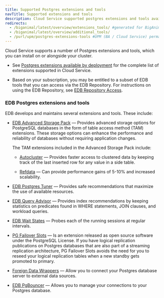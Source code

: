 ```yaml
---
title: Supported Postgres extensions and tools
navTitle: Supported extensions and tools
description: Cloud Service supported postgres extensions and tools available for use with your cluster.
redirects:
  - /biganimal/latest/overview/extensions_tools/ #generated for BigAnimal URL path removal branch
  - /biganimal/latest/overview/additional_tools/
  - /purl/upm/postgres-extensions-tools #UPM (BA / Cloud Service) permalink
---
```


Cloud Service supports a number of Postgres extensions and tools, which you can install on or alongside your cluster.

-   See [Postgres extensions available by deployment](/pg_extensions/) for the complete list of extensions supported in Cloud Service.

-   Based on your subscription, you may be entitled to a subset of EDB tools that you can access via the EDB Repository. For instructions on using the EDB Repository, see [EDB Repository Access](https://info.enterprisedb.com/rs/069-ALB-339/images/Repository%20Access%2004-09-2019.pdf).

### EDB Postgres extensions and tools

EDB develops and maintains several extensions and tools. These include:

-   [EDB Advanced Storage Pack](/pg_extensions/advanced_storage_pack/) — Provides advanced storage options for PostgreSQL databases in the form of table access method (TAM) extensions. These storage options can enhance the performance and reliability of databases without requiring application changes. 

    The TAM extensions included in the Advanced Storage Pack include:

    -   [Autocluster](/pg_extensions/advanced_storage_pack/#autocluster) — Provides faster access to clustered data by keeping track of the last inserted row for any value in a side table. 

    -   [Refdata](/pg_extensions/advanced_storage_pack/#refdata) — Can provide performance gains of 5-10% and increased scalability.


-   [EDB Postgres Tuner](/pg_extensions/pg_tuner/) — Provides safe recommendations that maximize the use of available resources. 

-   [EDB Query Advisor](/pg_extensions/query_advisor/) — Provides index recommendations by keeping statistics on predicates found in WHERE statements, JOIN clauses, and workload queries.

-   [EDB Wait States](/pg_extensions/wait_states/) — Probes each of the running sessions at regular intervals.

-   [PG Failover Slots](/pg_extensions/pg_failover_slots/) — Is an extension released as open source software under the PostgreSQL License. If you have logical replication publications on Postgres databases that are also part of a streaming replication architecture, PG Failover Slots avoids the need for you to reseed your logical replication tables when a new standby gets promoted to primary.

-   [Foreign Data Wrappers](foreign_data_wrappers) — Allow you to connect your Postgres database server to external data sources.

-   [EDB PgBouncer](poolers) — Allows you to manage your connections to your Postgres database. 
